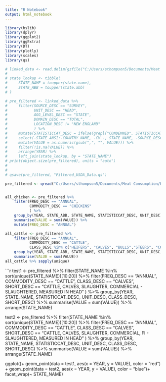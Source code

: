 ```yaml
---
title: "R Notebook"
output: html_notebook
---
```


```r
library(bslib)
library(dplyr)
library(ggplot2)
library(ggExtra)
library(DT)
library(plotly)
library(scales)
library(qs)
```


```r
# linked_data <- read.delim(gzfile("C:/Users/sthompson5/Documents/Meat Consumption/data/animal_products.csv.gz")) %>%  as_tibble() %>% select(-BEGIN_CODE:-END_CODE, -WEEK_ENDING:-LOAD_TIME )
# 
# state_lookup <- tibble(
#     STATE_NAME = toupper(state.name),
#     STATE_ABB = toupper(state.abb)
# )

```

```r
# pre_filtered <- linked_data %>% 
#     filter(SOURCE_DESC == "SURVEY",
#            UNIT_DESC == "HEAD",
#            AGG_LEVEL_DESC == "STATE",
#            DOMAIN_DESC == "TOTAL",
#            LOCATION_DESC != "NEW ENGLAND"
#            ) %>%
#     mutate(STATISTICCAT_DESC = ifelse(grepl("CONDEMNED", STATISTICCAT_DESC, ignore.case = TRUE), "CONDEMNED", STATISTICCAT_DESC)) %>% 
#     select(-STATE_ANSI:-COUNTRY_NAME, -CV_., STATE_NAME, -SOURCE_DESC, -AGG_LEVEL_DESC) %>% 
#     mutate(VALUE = as.numeric(gsub(",", "", VALUE))) %>% 
#     filter(!is.na(VALUE)) %>% 
#     arrange(YEAR) %>% 
#     left_join(state_lookup, by = "STATE_NAME")
# print(object.size(pre_filtered), units = "auto")
# 
# 
# qsave(pre_filtered, "Filtered_USDA_Data.qs")
```



```r
pre_filtered <- qread("C:/Users/sthompson5/Documents/Meat Consumption/Filtered_USDA_Data.qs")


all_chicken <- pre_filtered %>% 
    filter(FREQ_DESC == "ANNUAL",
           COMMODITY_DESC == "CHICKENS"
           ) %>% 
    group_by(YEAR, STATE_ABB, STATE_NAME, STATISTICCAT_DESC, UNIT_DESC) %>% 
    summarise(VALUE = sum(VALUE)) %>% 
    mutate(FREQ_DESC = "ANNUAL")

```

```r
all_cattle <- pre_filtered %>% 
    filter(FREQ_DESC == "ANNUAL",
           COMMODITY_DESC == "CATTLE",
           CLASS_DESC %in% c("HEIFERS", "CALVES", "BULLS","STEERS", "COWS")) %>% 
    group_by(YEAR, STATE_ABB, STATE_NAME, STATISTICCAT_DESC, UNIT_DESC, CLASS_DESC, SHORT_DESC) %>% 
    summarise(VALUE = sum(VALUE))
all_cattle %>% sapply(unique)

```

```r
test1 <- pre_filtered %>% 
    filter(STATE_NAME %in% sort(unique(STATE_NAME))[10:20]) %>% 
    filter(FREQ_DESC == "ANNUAL",
           COMMODITY_DESC == "CATTLE",
           CLASS_DESC == "CALVES",
           SHORT_DESC == "CATTLE, CALVES, SLAUGHTER, COMMERCIAL - SLAUGHTERED, MEASURED IN HEAD"
           ) %>% 
    group_by(YEAR, STATE_NAME, STATISTICCAT_DESC, UNIT_DESC, CLASS_DESC, SHORT_DESC) %>% 
    summarise(VALUE = sum(VALUE)) %>% 
    arrange(STATE_NAME) 

test2 <- pre_filtered %>% 
    filter(STATE_NAME %in% sort(unique(STATE_NAME))[10:20]) %>% 
    filter(FREQ_DESC == "ANNUAL",
           COMMODITY_DESC == "CATTLE",
           CLASS_DESC == "CALVES",
           SHORT_DESC ==  "CATTLE, CALVES, SLAUGHTER, COMMERCIAL, FI - SLAUGHTERED, MEASURED IN HEAD"
           ) %>% 
    group_by(YEAR, STATE_NAME, STATISTICCAT_DESC, UNIT_DESC, CLASS_DESC, SHORT_DESC) %>% 
    summarise(VALUE = sum(VALUE)) %>% 
    arrange(STATE_NAME)


ggplot()+
    geom_point(data = test1, 
               aes(x = YEAR,
                   y = VALUE),
               color = "red") +
    geom_point(data = test2,
               aes(x = YEAR,
                   y = VALUE),
               color = "blue")+
    facet_wrap(~ STATE_NAME)
